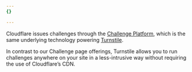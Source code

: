 ```yaml
---
{}

---
```


Cloudflare issues challenges through the [Challenge Platform](/fundamentals/security/cloudflare-challenges/), which is the same underlying technology powering [Turnstile](/turnstile/).

In contrast to our Challenge page offerings, Turnstile allows you to run challenges anywhere on your site in a less-intrusive way without requiring the use of Cloudflare’s CDN.
